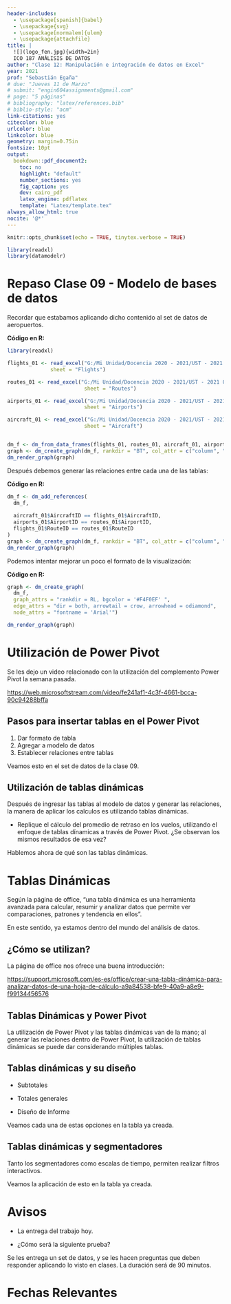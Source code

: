 ```yaml
---
header-includes:
  - \usepackage[spanish]{babel}
  - \usepackage{svg}
  - \usepackage[normalem]{ulem}
  - \usepackage{attachfile}
title: |
  ![](logo_fen.jpg){width=2in}  
  ICO 187 ANÁLISIS DE DATOS
author: "Clase 12: Manipulación e integración de datos en Excel"
year: 2021
prof: "Sebastián Egaña"
# due: "Jueves 11 de Marzo"
# submit: "engin604assignments@gmail.com"
# page: "5 páginas"
# bibliography: "latex/references.bib"
# biblio-style: "acm"
link-citations: yes
citecolor: blue
urlcolor: blue
linkcolor: blue
geometry: margin=0.75in
fontsize: 10pt
output: 
  bookdown::pdf_document2:
    toc: no
    highlight: "default"
    number_sections: yes
    fig_caption: yes
    dev: cairo_pdf
    latex_engine: pdflatex
    template: "Latex/template.tex"
always_allow_html: true
nocite: '@*'
---
```


```r
knitr::opts_chunk$set(echo = TRUE, tinytex.verbose = TRUE)

library(readxl)
library(datamodelr)
```

# Repaso Clase 09 - Modelo de bases de datos 

Recordar que estabamos aplicando dicho contenido al set de datos de aeropuertos.

\noindent\rule{8cm}{0.4pt}

**Código en R:**

```r
library(readxl)

flights_01 <- read_excel("G:/Mi Unidad/Docencia 2020 - 2021/UST - 2021 01 Análisis de Datos/excel/clase_08.xlsx",
              sheet = "Flights")

routes_01 <- read_excel("G:/Mi Unidad/Docencia 2020 - 2021/UST - 2021 01 Análisis de Datos/excel/clase_08.xlsx",
                         sheet = "Routes")

airports_01 <- read_excel("G:/Mi Unidad/Docencia 2020 - 2021/UST - 2021 01 Análisis de Datos/excel/clase_08.xlsx",
                         sheet = "Airports")

aircraft_01 <- read_excel("G:/Mi Unidad/Docencia 2020 - 2021/UST - 2021 01 Análisis de Datos/excel/clase_08.xlsx",
                         sheet = "Aircraft")


dm_f <- dm_from_data_frames(flights_01, routes_01, aircraft_01, airports_01)
graph <- dm_create_graph(dm_f, rankdir = "BT", col_attr = c("column", "type"))
dm_render_graph(graph)
```

\noindent\rule{8cm}{0.4pt}

Después debemos generar las relaciones entre cada una de las tablas:

\noindent\rule{8cm}{0.4pt}

**Código en R:**

```r
dm_f <- dm_add_references(
  dm_f,
  
  aircraft_01$AircraftID == flights_01$AircraftID,
  airports_01$AirportID == routes_01$AirportID,
  flights_01$RouteID == routes_01$RouteID
)
graph <- dm_create_graph(dm_f, rankdir = "BT", col_attr = c("column", "type"))
dm_render_graph(graph)

```

\noindent\rule{8cm}{0.4pt}

Podemos intentar mejorar un poco el formato de la visualización:

\noindent\rule{8cm}{0.4pt}

**Código en R:**

```r

graph <- dm_create_graph( 
  dm_f, 
  graph_attrs = "rankdir = RL, bgcolor = '#F4F0EF' ", 
  edge_attrs = "dir = both, arrowtail = crow, arrowhead = odiamond",
  node_attrs = "fontname = 'Arial'")

dm_render_graph(graph)


```

\noindent\rule{8cm}{0.4pt}

# Utilización de Power Pivot

Se les dejo un video relacionado con la utilización del complemento Power Pivot la semana pasada. 

[https://web.microsoftstream.com/video/fe241af1-4c3f-4661-bcca-90c94288bffa](Enlace acá)

## Pasos para insertar tablas en el Power Pivot

1. Dar formato de tabla
2. Agregar a modelo de datos
3. Establecer relaciones entre tablas

Veamos esto en el set de datos de la clase 09.

## Utilización de tablas dinámicas

Después de ingresar las tablas al modelo de datos y generar las relaciones, la manera de aplicar los calculos es utilizando tablas dinámicas. 

+ Replique el cálculo del promedio de retraso en los vuelos, utilizando el enfoque de tablas dínamicas a través de Power Pivot. ¿Se observan los mismos resultados de esa vez?

Hablemos ahora de qué son las tablas dinámicas. 

# Tablas Dinámicas

Según la página de office, "una tabla dinámica es una herramienta avanzada para calcular, resumir y analizar datos que permite ver comparaciones, patrones y tendencia en ellos". 

En este sentido, ya estamos dentro del mundo del análisis de datos. 

## ¿Cómo se utilizan?

La página de office nos ofrece una buena introducción:

[https://support.microsoft.com/es-es/office/crear-una-tabla-dinámica-para-analizar-datos-de-una-hoja-de-cálculo-a9a84538-bfe9-40a9-a8e9-f99134456576](Enlace acá)

## Tablas Dinámicas y Power Pivot

La utilización de Power Pivot y las tablas dinámicas van de la mano; al generar las relaciones dentro de Power Pivot, la utilización de tablas dinámicas se puede dar considerando múltiples tablas. 

## Tablas dinámicas y su diseño

+ Subtotales

+ Totales generales

+ Diseño de Informe

Veamos cada una de estas opciones en la tabla ya creada. 


## Tablas dinámicas y segmentadores

Tanto los segmentadores como escalas de tiempo, permiten realizar filtros interactivos. 

Veamos la aplicación de esto en la tabla ya creada. 

# Avisos

+ La entrega del trabajo hoy. 

+ ¿Cómo será la siguiente prueba? 

Se les entrega un set de datos, y se les hacen preguntas que deben responder aplicando lo visto en clases. La duración será de 90 minutos. 

# Fechas Relevantes

\begin{center}
\begin{tabular}{|c|l|c|c|}
	\hline
	Unidad & Evaluación & Ponderación & Fecha \\
	\hline
	Unidad I & \sout{Evaluación diagnóstica} & & 25/03/2021 \\
	\hline
	& \sout{Evaluación Individual Participación} & (5\%) & 05/04/2021 \\
	\hline
	& \sout{Evaluación Grupal} & (15\%) & 27/04/2021 - 04/05/2021 \\
	\hline
	& Evaluación Individual - Sumativa I & (30\%) & 11/05/2021 \\
	\hline
	Unidad II & Evaluación Formativa & & 13/05/2021 \\
	\hline
	& Evaluación Individual Participación & (5\%) & 27/05/2021 \\
	\hline
	& Evaluación Grupal & (10\%) & 08/06/2021 - 15/06/2021 \\
	\hline
	& Evaluación Individual - Sumativa II & (15\%) & 17/06/2021 \\
	\hline
	Unidad III & Evaluación Formativa & & 22/06/2021 \\
	\hline
	& Evaluación Individual Participación & (5\%) & 24/06/2021 \\
	\hline
	& Evaluación Individual Sesión I- Sumativa III & (15\%) & 08/07/2021 \\
	\hline
	& Evaluación Individual Sesión II- Sumativa III & (15\%) & 13/07/2021 \\
	\hline
\end{tabular}
\end{center}

